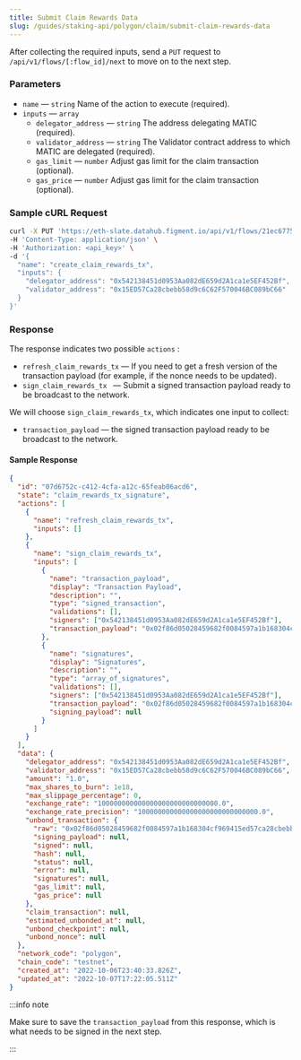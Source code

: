 ```yaml
---
title: Submit Claim Rewards Data
slug: /guides/staking-api/polygon/claim/submit-claim-rewards-data
---
```


After collecting the required inputs, send a `PUT` request to `/api/v1/flows/[:flow_id]/next` to move on to the next step.

### Parameters

- `name` &mdash; `string` Name of the action to execute (required).
- `inputs` &mdash; `array`
  - `delegator_address` &mdash; `string` The address delegating MATIC (required).
  - `validator_address` &mdash; `string` The Validator contract address to which MATIC are delegated (required).
  - `gas_limit` &mdash; `number` Adjust gas limit for the claim transaction (optional).
  - `gas_price` &mdash; `number` Adjust gas limit for the claim transaction (optional).

### Sample cURL Request

```bash {5-8}
curl -X PUT 'https://eth-slate.datahub.figment.io/api/v1/flows/21ec6775-720c-4c58-bfd2-73275200e1d0/next' \
-H 'Content-Type: application/json' \
-H 'Authorization: <api_key>' \
-d '{
  "name": "create_claim_rewards_tx",
  "inputs": {
    "delegator_address": "0x542138451d0953Aa082dE659d2A1ca1e5EF452Bf",
    "validator_address": "0x15ED57Ca28cbebb58d9c6C62F570046BC089bC66"
  }
}'
```

### Response

The response indicates two possible `actions` :

- `refresh_claim_rewards_tx` &mdash; If you need to get a fresh version of the transaction payload (for example, if the nonce needs to be updated).
- `sign_claim_rewards_tx ` &mdash; Submit a signed transaction payload ready to be broadcast to the network.

We will choose `sign_claim_rewards_tx`, which indicates one input to collect:

- `transaction_payload` &mdash; the signed transaction payload ready to be broadcast to the network.

#### Sample Response

```json
{
  "id": "07d6752c-c412-4cfa-a12c-65feab06acd6",
  "state": "claim_rewards_tx_signature",
  "actions": [
    {
      "name": "refresh_claim_rewards_tx",
      "inputs": []
    },
    {
      "name": "sign_claim_rewards_tx",
      "inputs": [
        {
          "name": "transaction_payload",
          "display": "Transaction Payload",
          "description": "",
          "type": "signed_transaction",
          "validations": [],
          "signers": ["0x542138451d0953Aa082dE659d2A1ca1e5EF452Bf"],
          "transaction_payload": "0x02f86d05028459682f0084597a1b168304cf969415ed57ca28cbebb58d9c6c62f570046bc089bc6680b844c83ec04d0000000000000000000000000000000000000000000000000de0b6b3a76400000000000000000000000000000000000000000000000000000de0b6b3a7640000c0"
        },
        {
          "name": "signatures",
          "display": "Signatures",
          "description": "",
          "type": "array_of_signatures",
          "validations": [],
          "signers": ["0x542138451d0953Aa082dE659d2A1ca1e5EF452Bf"],
          "transaction_payload": "0x02f86d05028459682f0084597a1b168304cf969415ed57ca28cbebb58d9c6c62f570046bc089bc6680b844c83ec04d0000000000000000000000000000000000000000000000000de0b6b3a76400000000000000000000000000000000000000000000000000000de0b6b3a7640000c0",
          "signing_payload": null
        }
      ]
    }
  ],
  "data": {
    "delegator_address": "0x542138451d0953Aa082dE659d2A1ca1e5EF452Bf",
    "validator_address": "0x15ED57Ca28cbebb58d9c6C62F570046BC089bC66",
    "amount": "1.0",
    "max_shares_to_burn": 1e18,
    "max_slippage_percentage": 0,
    "exchange_rate": "100000000000000000000000000000.0",
    "exchange_rate_precision": "100000000000000000000000000000.0",
    "unbond_transaction": {
      "raw": "0x02f86d05028459682f0084597a1b168304cf969415ed57ca28cbebb58d9c6c62f570046bc089bc6680b844c83ec04d0000000000000000000000000000000000000000000000000de0b6b3a76400000000000000000000000000000000000000000000000000000de0b6b3a7640000c0",
      "signing_payload": null,
      "signed": null,
      "hash": null,
      "status": null,
      "error": null,
      "signatures": null,
      "gas_limit": null,
      "gas_price": null
    },
    "claim_transaction": null,
    "estimated_unbonded_at": null,
    "unbond_checkpoint": null,
    "unbond_nonce": null
  },
  "network_code": "polygon",
  "chain_code": "testnet",
  "created_at": "2022-10-06T23:40:33.826Z",
  "updated_at": "2022-10-07T17:22:05.511Z"
}
```

:::info note

Make sure to save the `transaction_payload` from this response, which is what needs to be signed in the next step.

:::
